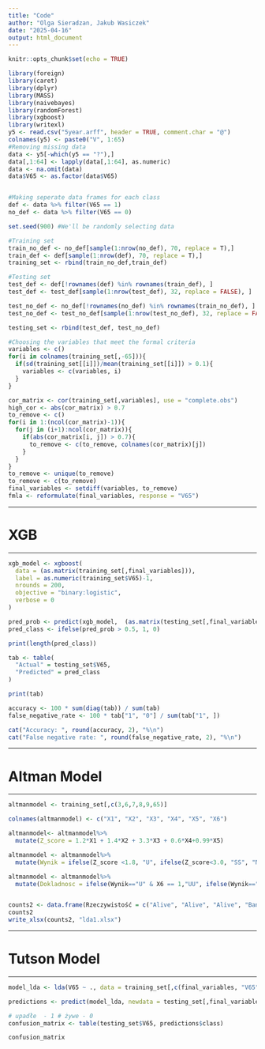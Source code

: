 ```yaml
---
title: "Code"
author: "Olga Sieradzan, Jakub Wasiczek"
date: "2025-04-16"
output: html_document
---
```


```r
knitr::opts_chunk$set(echo = TRUE)
```

```r
library(foreign)
library(caret)
library(dplyr)
library(MASS)
library(naivebayes)
library(randomForest)
library(xgboost)
library(writexl)
y5 <- read.csv("5year.arff", header = TRUE, comment.char = "@")
colnames(y5) <- paste0("V", 1:65)
#Removing missing data
data <- y5[-which(y5 == "?"),] 
data[,1:64] <- lapply(data[,1:64], as.numeric)
data <- na.omit(data)
data$V65 <- as.factor(data$V65)


#Making seperate data frames for each class
def <- data %>% filter(V65 == 1)
no_def <- data %>% filter(V65 == 0)

set.seed(900) #We'll be randomly selecting data

#Training set
train_no_def <- no_def[sample(1:nrow(no_def), 70, replace = T),]
train_def <- def[sample(1:nrow(def), 70, replace = T),]
training_set <- rbind(train_no_def,train_def)

#Testing set
test_def <- def[!rownames(def) %in% rownames(train_def), ]
test_def <- test_def[sample(1:nrow(test_def), 32, replace = FALSE), ]

test_no_def <- no_def[!rownames(no_def) %in% rownames(train_no_def), ]
test_no_def <- test_no_def[sample(1:nrow(test_no_def), 32, replace = FALSE), ]

testing_set <- rbind(test_def, test_no_def)

#Choosing the variables that meet the formal criteria 
variables <- c()
for(i in colnames(training_set[,-65])){
  if(sd(training_set[[i]])/mean(training_set[[i]]) > 0.1){
    variables <- c(variables, i)
  }
}

cor_matrix <- cor(training_set[,variables], use = "complete.obs")
high_cor <- abs(cor_matrix) > 0.7
to_remove <- c()
for(i in 1:(ncol(cor_matrix)-1)){
  for(j in (i+1):ncol(cor_matrix)){
    if(abs(cor_matrix[i, j]) > 0.7){
      to_remove <- c(to_remove, colnames(cor_matrix)[j])
    }
  }
}
to_remove <- unique(to_remove)
to_remove <- c(to_remove)
final_variables <- setdiff(variables, to_remove)
fmla <- reformulate(final_variables, response = "V65")
```

***

# XGB

***

```r
xgb_model <- xgboost(
  data = (as.matrix(training_set[,final_variables])),
  label = as.numeric(training_set$V65)-1,
  nrounds = 200,
  objective = "binary:logistic",
  verbose = 0
)

pred_prob <- predict(xgb_model,  (as.matrix(testing_set[,final_variables])))
pred_class <- ifelse(pred_prob > 0.5, 1, 0)

print(length(pred_class))

tab <- table(
  "Actual" = testing_set$V65,
  "Predicted" = pred_class
)

print(tab)

accuracy <- 100 * sum(diag(tab)) / sum(tab)
false_negative_rate <- 100 * tab["1", "0"] / sum(tab["1", ])

cat("Accuracy: ", round(accuracy, 2), "%\n")
cat("False negative rate: ", round(false_negative_rate, 2), "%\n")
```


***

# Altman Model

***


```r
altmanmodel <- training_set[,c(3,6,7,8,9,65)]

colnames(altmanmodel) <- c("X1", "X2", "X3", "X4", "X5", "X6")

altmanmodel<- altmanmodel%>%
  mutate(Z_score = 1.2*X1 + 1.4*X2 + 3.3*X3 + 0.6*X4+0.99*X5)

altmanmodel <- altmanmodel%>%
  mutate(Wynik = ifelse(Z_score <1.8, "U", ifelse(Z_score<3.0, "SS", "NU")))

altmanmodel <- altmanmodel%>%
  mutate(Dokladnosc = ifelse(Wynik=="U" & X6 == 1,"UU", ifelse(Wynik=="NU" & X6 == 0, "NUNU", ifelse(Wynik=="NU" & X6 == 1, "UNU", ifelse(Wynik=="U" & X6 == 0, "NUU", ifelse(Wynik=="SS" & X6 == 0, "NUSS", "USS"))))))


counts2 <- data.frame(Rzeczywistość = c("Alive", "Alive", "Alive", "Bancrupted", "Bancrupted", "Bancrupted"),Prognoza= c("Alive", "Grey area", "Bancrupted", "Alive", "Grey area", "Bancrupted"), Ilość = as.vector(table(altmanmodel$Dokladnosc)))
counts2
write_xlsx(counts2, "lda1.xlsx")
```

***

# Tutson Model

***



```r

model_lda <- lda(V65 ~ ., data = training_set[,c(final_variables, "V65")])

predictions <- predict(model_lda, newdata = testing_set[,final_variables])

# upadłe  - 1 # żywe - 0
confusion_matrix <- table(testing_set$V65, predictions$class)

confusion_matrix
```

